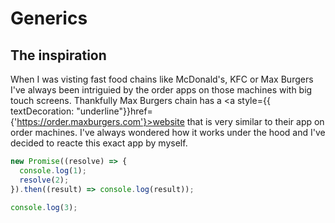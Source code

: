 # Generics

## The inspiration

When I was visting fast food chains like McDonald's, KFC or Max Burgers I've always been intriguied by the order apps on those machines with big touch screens.
Thankfully Max Burgers chain has a <a style={{ textDecoration: "underline"}}href={'https://order.maxburgers.com'}>website</a> that is very similar to their app on order machines. I've always wondered how it works under the hood and I've decided to reacte this exact app by myself.

```js filename="PromiseExample.js" copy
new Promise((resolve) => {
  console.log(1);
  resolve(2);
}).then((result) => console.log(result));

console.log(3);
```
